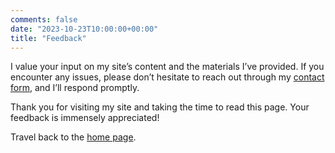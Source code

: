 ```yaml
---
comments: false
date: "2023-10-23T10:00:00+00:00"
title: "Feedback"
---
```


I value your input on my site's content and the materials I've provided. If you encounter any issues, please don't hesitate to reach out through my [contact form](/contact), and I'll respond promptly.

Thank you for visiting my site and taking the time to read this page. Your feedback is immensely appreciated!

Travel back to the [home page](/).
